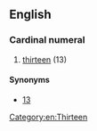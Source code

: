 ==English==

===Cardinal numeral===
{{head|en|cardinal numeral}}

# {{nonstandard}} [[thirteen]] (13)

====Synonyms====
* [[13]]

[[Category:en:Thirteen]]